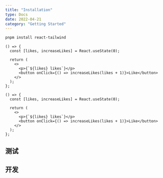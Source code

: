 ```yaml
---
title: "Installation"
type: Docs
date: 2022-04-21
category: "Getting Started"
---
```


```bash
pnpm install react-tailwind
```

```tsx live
() => {
  const [likes, increaseLikes] = React.useState(0);

  return (
    <>
      <p>{`${likes} likes`}</p>
      <button onClick={() => increaseLikes(likes + 1)}>Like</button>
    </>
  );
};
```

```tsx
() => {
  const [likes, increaseLikes] = React.useState(0);

  return (
    <>
      <p>{`${likes} likes`}</p>
      <button onClick={() => increaseLikes(likes + 1)}>Like</button>
    </>
  );
};
```

## 测试

## 开发
